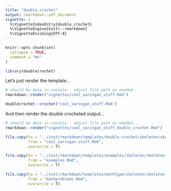 ```yaml
---
title: "double_crochet"
output: rmarkdown::pdf_document
vignette: >
  %\VignetteIndexEntry{double_crochet}
  %\VignetteEngine{knitr::rmarkdown}
  %\VignetteEncoding{UTF-8}
---
```


```r
knitr::opts_chunk$set(
  collapse = TRUE,
  comment = "#>"
)
```

```r
library(doublecrochet)
```

Let's just render the template...

```r
# should be done in console - adjust file path as needed...
rmarkdown::render("vignettes/cool_xaringan_stuff.Rmd")
```


```r
doublecrochet::crochet("cool_xaringan_stuff.Rmd")
```

And then render the double crocheted output...

```r
# should be done in console - adjust file path as needed...
rmarkdown::render("vignettes/cool_xaringan_stuff_double_crochet.Rmd")
```

```r
file.copy(to = "../inst/rmarkdown/templates/double-crochet/skeleton/skeleton.Rmd",
          from = "cool_xaringan_stuff.Rmd", 
          overwrite = T)

file.copy(to = "../inst/rmarkdown/templates/examples/skeleton/skeleton.Rmd",
          from = "examples.Rmd", 
          overwrite = T)

file.copy(to = "../inst/rmarkdown/templates/mathtype/skeleton/skeleton.Rmd",
          from = "mathproblems.Rmd", 
          overwrite = T)
```
